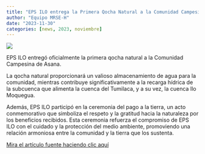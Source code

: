 ```yaml
---
title: "EPS ILO entrega la Primera Qocha Natural a la Comunidad Campesina de Asana"
author: "Equipo MRSE-H"
date: "2023-11-30"
categories: [news, 2023, noviembre]
---
```


[![](thumbnail.jpg)](javascript:void(window.open('thumbnail.jpg','','width=600,height=400').onunload%20=%20function()%7Bwindow.history.back();%7D))

EPS ILO entregó oficialmente la primera qocha natural a la Comunidad Campesina de Asana.

La qocha natural proporcionará un valioso almacenamiento de agua para la comunidad, mientras contribuye significativamente a la recarga hídrica de la subcuenca que alimenta la cuenca del Tumilaca, y a su vez, la cuenca Ilo Moquegua.

Además, EPS ILO participó en la ceremonia del pago a la tierra, un acto conmemorativo que simboliza el respeto y la gratitud hacia la naturaleza por los beneficios recibidos. Esta ceremonia refuerza el compromiso de EPS ILO con el cuidado y la protección del medio ambiente, promoviendo una relación armoniosa entre la comunidad y la tierra que los sustenta.

[Mira el artículo fuente haciendo clic aquí](https://mail.epsilo.com.pe/articulo/eps-ilo-entrega-qocha-natural-a-comunidad-campesina-de-asana)
